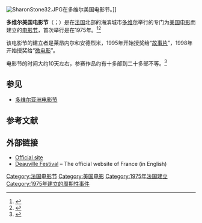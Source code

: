 {{Infobox film festival
| name       = 多维尔美国电影节
| image      = 
| image_size = 
| caption    =
| number     =
| location   = 法国多维尔
| language   = 英文、法文
| website    = http://www.festival-deauville.com
}}

[[File:SharonStone32.JPG|right]]在多维尔美国电影节。]]

'''多维尔美国电影节'''（{{lang-en|'''Deauville American Film Festival'''}}；{{lang-fr|'''Festival du cinéma américain de Deauville'''}}）是在[[法国|法国]]北部的海滨城市[[多维尔|多维尔]]举行的专门为[[美国电影|美国电影]]而建立的[[电影节|电影节]]，首次举行是在1975年。<ref>{{cite web |url=http://hnrb.hinews.cn/html/2010-09/06/content_268907.htm |title=法国多维尔美国电影节开幕 |accessdate=2010 |publisher=海南日报 |work= |language=zh-hans |archive-date=2016-03-04 |archive-url=https://web.archive.org/web/20160304075452/http://hnrb.hinews.cn/html/2010-09/06/content_268907.htm |dead-url=no }}</ref><ref>{{cite web |url=http://www.chinanews.com/yl/2013/09-11/5273220.shtml |title=法国多维尔美国电影节落幕 《夜色行动》折桂 |accessdate=2013 |publisher=中新网 |work= |language=zh-hans |archive-date=2016-03-05 |archive-url=https://web.archive.org/web/20160305082056/http://www.chinanews.com/yl/2013/09-11/5273220.shtml |dead-url=no }}</ref>

该电影节的建立者是莱昂内尔和安德烈米，1995年开始授奖给“[[故事片|故事片]]”，1998年开始授奖给“[[微电影|微电影]]”。

电影节的时间大约10天左右，参赛作品约有十多部到二十多部不等。<ref>{{cite web|url= http://news.xinhuanet.com/world/2011-09/03/c_121962632.htm|title= 法国多维尔美国电影节开幕|accessdate= 2011|publisher= 新华网|work= |language= zh-hans|archive-date= 2014-05-02|archive-url= https://web.archive.org/web/20140502115835/http://news.xinhuanet.com/world/2011-09/03/c_121962632.htm|dead-url= no}}</ref>

==参见==
*[[多维尔亚洲电影节|多维尔亚洲电影节]]

==参考文献==
{{reflist}}

==外部链接==
*[https://web.archive.org/web/20150929161118/http://www.festival-deauville.com/DEV/index.php?lg=2 Official site]
*[https://web.archive.org/web/20130427061653/http://www.france.fr/en/art-and-culture/deauville-festival Deauville Festival] – The official website of France (in English)

{{DEFAULTSORT:D多维尔}}
[[Category:法国电影节|Category:法国电影节]]
[[Category:美国电影|Category:美国电影]]
[[Category:1975年法国建立|Category:1975年法国建立]]
[[Category:1975年建立的周期性事件|Category:1975年建立的周期性事件]]